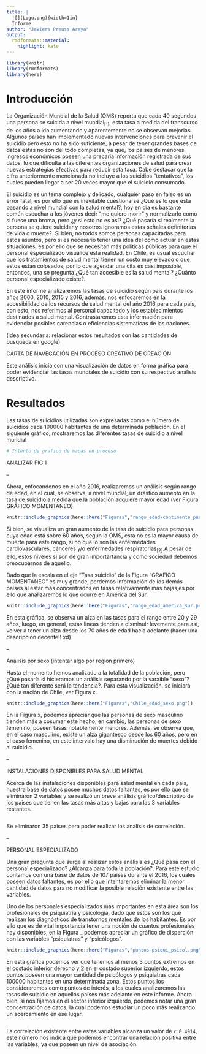 ```yaml
---
title: |
  ![](Logu.png){width=1in}  
  Informe
author: "Javiera Preuss Araya"
output:
  rmdformats::material:
    highlight: kate
---
```



```r
library(knitr)
library(rmdformats)
library(here)

```


# Introducción

  La Organización Mundial de la Salud (OMS) reporta que cada 40 segundos una persona se suicida a nivel mundial$_{[1]}$, esta tasa a medida del transcurso de los años a ido aumentando y aparentemente no se observan mejorias. Algunos países han implementado nuevas intervenciones para prevenir el suicidio pero esto no ha sido suficiente, a pesar de tener grandes bases de datos estas no son del todo completas, ya que, los paises de menores ingresos económicos poseen una precaria información registrada de sus datos, lo que dificulta a las diferentes organizaciones de salud para crear nuevas estrategias efectivas para reducir esta tasa. Cabe destacar que la cifra anteriormente mencionada no incluye a los suicidios "tentativos", los cuales pueden llegar a ser 20 veces mayor que el suicidio consumado.

  El suicidio es un tema complejo y delicado, cualquier paso en falso es un error fatal, es por ello que es inevitable cuestionarse ¿Qué es lo que esta pasando a nivel mundial con la salud mental?, hoy en día es bastante común escuchar a los jóvenes decir "me quiero morir" y normalizarlo como si fuese una broma, pero ¿y si esto no es así? ¿Qué pasaría si realmente la persona se quiere suicidar y nosotros ignoramos estas señales definitorias de vida o muerte?. Si bien, no todos somos personas capacitadas para estos asuntos, pero si es necesario tener una idea del como actuar en estas situaciones, es por ello que se necesitan más politicas públicas para que el personal especializado visualice esta realidad. En Chile, es usual escuchar que los tratamientos de salud mental tienen un costo muy elevado o que estos estan colpsados, por lo que agendar una cita es casi imposible, entonces, una se pregunta ¿Qué tan accesible es la salud mental? ¿Cuánto personal especializado existe?.

  En este informe analizaremos las tasas de suicidio según país durante los años 2000, 2010, 2015 y 2016, además, nos enfocaremos en la accesibilidad de los recursos de salud mental del año 2016 para cada país, con esto, nos referimos al personal capacitado y los establecimientos destinados a salud mental. Contrastaremos esta información para evidenciar posibles carencias o eficiencias sistematicas de las naciones.
  
  (idea secundaria: relacionar estos resultados con las cantidades de busqueda en google) 

CARTA DE NAVEGACIÓN EN PROCESO CREATIVO DE CREACIÓN

  Este análisis inicia con una visualización de datos en forma gráfica para poder evidenciar las tasas mundiales de suicidio con su respectivo análisis descriptivo.



# Resultados 

  Las tasas de suicidios utilizadas son expresadas como el número de suicidios cada 100000 habitantes de una determinada población. En el siguiente gráfico, mostraremos las diferentes tasas de suicidio a nivel mundial 

```r

# Intento de grafico de mapas en proceso

```

  ANALIZAR FIG 1
  
--  
  
  Ahora, enfocandonos en el año 2016, realizaremos un análisis según rango de edad, en el cual, se observa, a nivel mundial, un drástico aumento en la tasa de suicidio a medida que la población adquiere mayor edad (ver Figura GRÁFICO MOMENTANEO)
  
```r

knitr::include_graphics(here::here("Figuras","rango_edad-continente_puntos.png"))

```
  
  
  Si bien, se visualiza un gran aumento de la tasa de suicidio para personas cuya edad está sobre 60 años, según la OMS, esta no es la mayor causa de muerte para este rango, si no que lo son las enfermedades cardiovasculares, cánceres y/o enfermedades respiratorias$_{[2]}$.A pesar de ello, estos niveles si son de gran importartancia y como sociedad debemos preocuparnos de aquello.
  
  Dado que la escala en el eje "Tasa suicidio" de la Figura "GRÁFICO MOMENTANEO" es muy grande, perdemos información de los demás países al estar más concentrados en tasas relativamente más bajas,es por ello que analizaremos lo que ocurre en América del Sur.
  
```r

knitr::include_graphics(here::here("Figuras","rango_edad_america_sur.png"))

```

  En esta gráfica, se observa un alza en las tasas para el rango entre 20 y 29 años, luego, en general, estas lineas tienden a disminuir levemente para así, volver a tener un alza desde los 70 años de edad hacia adelante (hacer una descripcion decente!! xd) 


--

  Analisis por sexo (intentar algo por region primero)
  
  Hasta el momento hemos analizado a la totalidad de la población, pero ¿Qué pasaría si hicieramos un análisis separando por la varaible "sexo"? ¿Qué tan diferente será la tendencia?. Para esta visualización, se iniciará con la nación de Chile, ver Figura x.
  
```r

knitr::include_graphics(here::here("Figuras","Chile_edad_sexo.png"))

```
  
  En la Figura x, podemos apreciar que las personas de sexo masculino tienden más a cosumar este hecho, en cambio, las personas de sexo femenino, poseen tasas notablemente menores. Además, se observa que, en el caso masculino, existe un alza gigantesco desde los 60 años, pero en el caso femenino, en este intervalo hay una disminución de muertes debido al suicidio.


--

INSTALACIONES DISPONIBLES PARA SALUD MENTAL

  Acerca de las instalaciones disponibles para salud mental en cada país, nuestra base de datos posee muchos datos faltantes, es por ello que se eliminaron 2 variables y se realizó un breve análisis gráfico/descriptivo de los paises que tienen las tasas más altas y bajas para las 3 variables restantes.
  
```r


```

  
  Se eliminaron 35 paises para poder realizar los analisis de correlación.

--

PERSONAL ESPECIALIZADO
  
  Una gran pregunta que surge al realizar estos análisis es ¿Qué pasa con el personal especializado? ¿Alcanza para toda la población?. Para este estudio contamos con una base de datos de 107 países durante el 2016, los cuales poseen datos faltantes, es por ello que intentaremos eliminar la menor cantidad de datos para no modificar la posible relación existente entre las variables.
  
  Uno de los personales especializados más importantes en esta área son los profesionales de psiquiatría y psicología, dado que estos son los que realizan los diagnósticos de transtornos mentales de los habitantes. Es por ello que es de vital importancia tener una noción de cuantos profesionales hay disponibles, en la Figura _ podemos apreciar un gráfico de disperción con las variables "psiquiatras" y "psicólogos".
  
```r

knitr::include_graphics(here::here("Figuras","puntos-psiqui_psicol.png"))

```
  
  En esta gráfica podemos ver que tenemos al menos 3 puntos extremos en el costado inferior derecho y 2 en el costado superior izquierdo, estos puntos poseen una mayor cantidad de psicólogos y psiquiatras cada 100000 habitantes en una determinada zona. Estos puntos los consideraremos como puntos de interés, a los cuales analizaremos las tasas de suicidio en aquellos países más adelante en este informe.
  Ahora bien, si nos fijamos en el sector inferior izquierdo, podemos notar una gran concentración de datos, la cual podemos estudiar un poco más realizando un acercamiento en ese lugar.
  
```r


```
  

  La correlación existente entre estas variables alcanza un valor de `r 0.4914`, este número nos indica que podemos encontrar una relación positiva entre las variables, ya que poseen un nivel de asociación.






